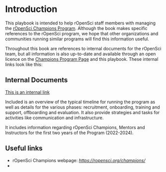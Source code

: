 # Introduction

This playbook is intended to help rOpenSci staff members with managing
the [rOpenSci Champions Program](https://ropensci.org/champions/). Although the book makes specific references to the rOpenSci program, we hope that other organizations and communities running similar programs will find this information useful. 

Throughout this book are references to internal documents for the rOpenSci team, 
but all information is also up-to-date and available through an open licence on the [Champions Program Page](https://ropensci.org/champions/) and this playbook. These internal links look like this:

::: callout-note
## Internal Documents
[This is an internal link]()
:::


Included is an overview of the typical timeline for running the program as well as details for the various phases: recruitment, onboarding, training and support, offboarding and evaluation. It also provide strategies and tasks for activities like communication and infrastructure. 

It includes information regarding rOpenSci Champions, Mentors and Instructors for the first two years of the Program (2022-2024).

## Useful links

- rOpenSci Champions webpage:
  [*https://ropensci.org/champions/*](https://ropensci.org/champions/)
- 
